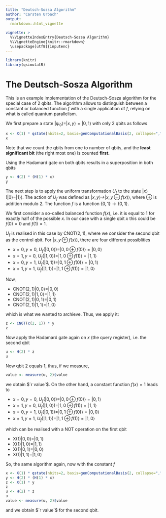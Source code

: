 ```yaml
---
title: "Deutsch-Sozsa Algorithm"
author: "Carsten Urbach"
output:
  rmarkdown::html_vignette
    
vignette: >
  %\VignetteIndexEntry{Deutsch-Sozsa Algorithm}
  %\VignetteEngine{knitr::rmarkdown}
  \usepackage[utf8]{inputenc}
---
```


```r
library(knitr)
library(qsimulatR)
```

# The Deutsch-Sosza Algorithm

This is an example implementation of the Deutsch-Sosza algorithm for
the special case of $2$ qbits. The algorithm allows to distinguish
between a constant or balanced function $f$ with a single application
of $f$, relying on what is called quantum parallelism.

We first prepare a state $|\psi_0\rangle = |x, y\rangle = |0, 1\rangle$ with only 2
qbits as follows

```r
x <- X(1) * qstate(nbits=2, basis=genComputationalBasis(2, collapse=","))
x
```

Note that we count the qbits from one to number of qbits, and the **least
significant bit** (the right most one) is counted **first**. 

Using the Hadamard gate on both qbits results in a superposition in both qbits

```r
y <- H(2) * (H(1) * x)
y
```

The next step is to apply the uniform transformation $U_f$ to the
state $|x\rangle(|0\rangle - |1\rangle)$. The action of $U_f$ was
defined as $|x,y\rangle \to |x, y\oplus f(x)\rangle$, where $\oplus$
is addition modulo $2$. The function $f$ is a function
$\{0,1\}\to\{0,1\}$. 

We first consider a so-called balanced function $f(x)$, i.e.\ it is equal to
$1$ for exactly half of the possible $x$. In our case with a single
qbit $x$ this could be $f(0)=0$ and $f(1) = 1$. 

$U_f$ is realised in this case by CNOT$(2,1)$, where we consider the
second qbit as the control qbit. For $|x, y\oplus f(x)\rangle$, there
are four different possiblities

* $x=0, y=0$, $U_f(|0,0\rangle) = |0, 0\oplus f(0)\rangle = |0, 0\rangle$
* $x=1, y=0$, $U_f(|1,0\rangle) = |1, 0\oplus f(1)\rangle = |1, 1\rangle$
* $x=0, y=1$, $U_f(|0,1\rangle) = |0, 1\oplus f(0)\rangle = |0, 1\rangle$
* $x=1, y=1$, $U_f(|1,1\rangle) = |1, 1\oplus f(1)\rangle = |1, 0\rangle$

Now, 

* CNOT$(2,1)|0,0\rangle = |0,0\rangle$
* CNOT$(2,1)|1,0\rangle = |1,1\rangle$
* CNOT$(2,1)|0,1\rangle = |0,1\rangle$
* CNOT$(2,1)|1,1\rangle = |1,0\rangle$

which is what we wanted to archieve. Thus, we apply it:

```r
z <- CNOT(c(2, 1)) * y
z
```

Now apply the Hadamard gate again on $x$ (the query register),
i.e. the second qbit 

```r
u <- H(2) * z
u
```

Now qbit $2$ equals $1$, thus, if we measure, 

```r
value <- measure(u, 2)$value
```

we obtain $`r value`$. On the other hand, a constant function
$f(x) = 1$ leads to

* $x=0, y=0$, $U_f(|0,0\rangle) = |0, 0\oplus f(0)\rangle = |0, 1\rangle$
* $x=1, y=0$, $U_f(|1,0\rangle) = |1, 0\oplus f(1)\rangle = |1, 1\rangle$
* $x=0, y=1$, $U_f(|0,1\rangle) = |0, 1\oplus f(0)\rangle = |0, 0\rangle$
* $x=1, y=1$, $U_f(|1,1\rangle) = |1, 1\oplus f(1)\rangle = |1, 0\rangle$

which can be realised with a NOT operation on the first qbit

* X$(1)|0,0\rangle = |0,1\rangle$
* X$(1)|1,0\rangle = |1,1\rangle$
* X$(1)|0,1\rangle = |0,0\rangle$
* X$(1)|1,1\rangle = |1,0\rangle$

So, the same algorithm again, now with the constant $f$

```r
x <- X(1) * qstate(nbits=2, basis=genComputationalBasis(2, collapse=","))
y <- H(2) * (H(1) * x)
z <- X(1) * y
z
u <- H(2) * z
u
value <- measure(u, 2)$value
```

and we obtain $`r value`$ for the second qbit.

